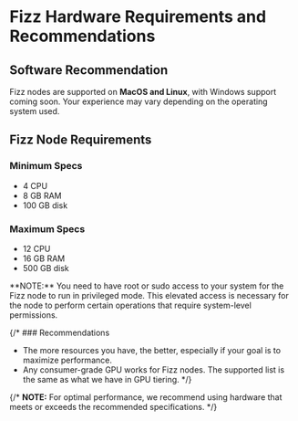 
# Fizz Hardware Requirements and Recommendations

## Software Recommendation

Fizz nodes are supported on **MacOS and Linux**, with Windows support coming soon. Your experience may vary depending on the operating system used.

## Fizz Node Requirements

### Minimum Specs
- 4 CPU
- 8 GB RAM
- 100 GB disk

### Maximum Specs
- 12 CPU
- 16 GB RAM
- 500 GB disk


<Callout type="info">
  **NOTE:** You need to have root or sudo access to your system for the Fizz node to run in privileged mode. This elevated access is necessary for the node to perform certain operations that require system-level permissions.
</Callout>

{/* ### Recommendations

- The more resources you have, the better, especially if your goal is to maximize performance.
- Any consumer-grade GPU works for Fizz nodes. The supported list is the same as what we have in GPU tiering. */}

{/* <Callout type="info">
  **NOTE:** For optimal performance, we recommend using hardware that meets or exceeds the recommended specifications.
</Callout> */}

<Navigation name="Fizz Hardware Requirements" />
